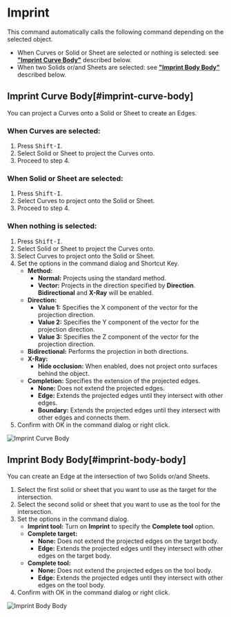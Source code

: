 
<Reference shortcut="Shift-I" command="Imprint" button="" />

# Imprint

This command automatically calls the following command depending on the selected object.
- When Curves or Solid or Sheet are selected or nothing is selected: see [**"Imprint Curve Body"**](#imprint-curve-body) described below.
- When two Solids or/and Sheets are selected: see [**"Imprint Body Body"**](#imprint-body-body) described below.

## Imprint Curve Body[#imprint-curve-body]

You can project a Curves onto a Solid or Sheet to create an Edges.

### When Curves are selected:

1. Press <kbd>Shift-I</kbd>.
2. Select Solid or Sheet to project the Curves onto.
3. Proceed to step 4.

### When Solid or Sheet are selected:

1. Press <kbd>Shift-I</kbd>.
2. Select Curves to project onto the Solid or Sheet.
3. Proceed to step 4.

### When nothing is selected:

1. Press <kbd>Shift-I</kbd>.
2. Select Solid or Sheet to project the Curves onto.
3. Select Curves to project onto the Solid or Sheet.
4. Set the options in the command dialog and Shortcut Key.
    - **Method:**
        - **Normal:** Projects using the standard method.
        - **Vector:** Projects in the direction specified by **Direction**. **Bidirectional** and **X-Ray** will be enabled.
    - **Direction:**
        - **Value 1:** Specifies the X component of the vector for the projection direction.
        - **Value 2:** Specifies the Y component of the vector for the projection direction.
        - **Value 3:** Specifies the Z component of the vector for the projection direction.
    - **Bidirectional:** Performs the projection in both directions.
    - **X-Ray:** 
        - **Hide occlusion:** When enabled, does not project onto surfaces behind the object.
    - **Completion:** Specifies the extension of the projected edges.
        - **None:** Does not extend the projected edges.
        - **Edge:** Extends the projected edges until they intersect with other edges.
        - **Boundary:** Extends the projected edges until they intersect with other edges and connects them.
5. Confirm with OK in the command dialog or right click.

![Imprint Curve Body](/img/imprint-curve-body.gif)

## Imprint Body Body[#imprint-body-body]

You can create an Edge at the intersection of two Solids or/and Sheets.

1. Select the first solid or sheet that you want to use as the target for the intersection.
2. Select the second solid or sheet that you want to use as the tool for the intersection.
3. Set the options in the command dialog.
    - **Imprint tool:** Turn on **Imprint** to specify the **Complete tool** option.
    - **Complete target:** 
        - **None:** Does not extend the projected edges on the target body.
        - **Edge:** Extends the projected edges until they intersect with other edges on the target body.
    - **Complete tool:**
        - **None:** Does not extend the projected edges on the tool body.
        - **Edge:** Extends the projected edges until they intersect with other edges on the tool body.   
4. Confirm with OK in the command dialog or right click.

![Imprint Body Body](/img/imprint-body-body.gif)



